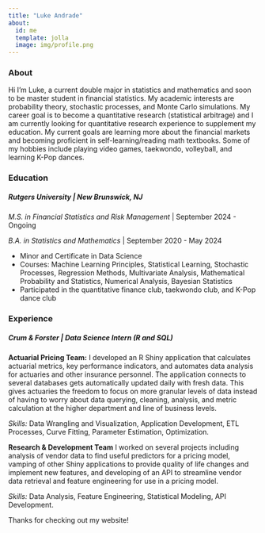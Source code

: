 ```yaml
---
title: "Luke Andrade"
about:
  id: me
  template: jolla
  image: img/profile.png
---
```


::: {#me}

### About

Hi I'm Luke, a current double major in statistics and mathematics and soon to be master student in financial statistics. My academic interests are probability theory, stochastic processes, and Monte Carlo simulations. My career goal is to become a quantitative research (statistical arbitrage) and I am currently looking for quantitative research experience to supplement my education. My current goals are learning more about the financial markets and becoming proficient in self-learning/reading math textbooks. Some of my hobbies include playing video games, taekwondo, volleyball, and learning K-Pop dances.

### Education

##### **Rutgers University** \| *New Brunswick, NJ*

*M.S. in Financial Statistics and Risk Management* \| September 2024 - Ongoing

*B.A. in Statistics and Mathematics* \| September 2020 - May 2024

-   Minor and Certificate in Data Science
-   Courses: Machine Learning Principles, Statistical Learning, Stochastic Processes, Regression Methods, Multivariate Analysis, Mathematical Probability and Statistics, Numerical Analysis, Bayesian Statistics
-   Participated in the quantitative finance club, taekwondo club, and K-Pop dance club

### Experience

##### **Crum & Forster** \| *Data Science Intern (R and SQL)*

**Actuarial Pricing Team:** I developed an R Shiny application that calculates actuarial metrics, key performance indicators, and automates data analysis for actuaries and other insurance personnel. The application connects to several databases gets automatically updated daily with fresh data. This gives actuaries the freedom to focus on more granular levels of data instead of having to worry about data querying, cleaning, analysis, and metric calculation at the higher department and line of business levels.

*Skills:* Data Wrangling and Visualization, Application Development, ETL Processes, Curve Fitting, Parameter Estimation, Optimization.

**Research & Development Team** I worked on several projects including analysis of vendor data to find useful predictors for a pricing model, vamping of other Shiny applications to provide quality of life changes and implement new features, and developing of an API to streamline vendor data retrieval and feature engineering for use in a pricing model.

*Skills:* Data Analysis, Feature Engineering, Statistical Modeling, API Development.
:::

Thanks for checking out my website!
